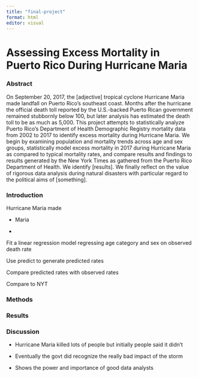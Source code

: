 ```yaml
---
title: "final-project"
format: html
editor: visual
---
```


# Assessing Excess Mortality in Puerto Rico During Hurricane Maria

### Abstract

On September 20, 2017, the \[adjective\] tropical cyclone Hurricane Maria made landfall on Puerto Rico's southeast coast. Months after the hurricane the official death toll reported by the U.S.-backed Puerto Rican government remained stubbornly below 100, but later analysis has estimated the death toll to be as much as 5,000. This project attempts to statistically analyze Puerto Rico's Department of Health Demographic Registry mortality data from 2002 to 2017 to identify excess mortality during Hurricane Maria. We begin by examining population and mortality trends across age and sex groups, statistically model excess mortality in 2017 during Hurricane Maria as compared to typical mortality rates, and compare results and findings to results generated by the New York Times as gathered from the Puerto Rico Department of Health. We identify \[results\]. We finally reflect on the value of rigorous data analysis during natural disasters with particular regard to the political aims of \[something\].

### Introduction

Hurricane Maria made

-   Maria

-   

Fit a linear regression model regressing age category and sex on observed death rate

Use predict to generate predicted rates

Compare predicted rates with observed rates

Compare to NYT

### Methods

### Results

### Discussion

-   Hurricane Maria killed lots of people but initially people said it didn't

-   Eventually the govt did recognize the really bad impact of the storm

-   Shows the power and importance of good data analysts
